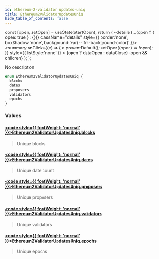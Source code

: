 ```yaml
---
id: ethereum-2-validator-updates-uniq
title: Ethereum2ValidatorUpdatesUniq
hide_table_of_contents: false
---
```







  const [open, setOpen] = useState(startOpen);
  return (
    <details {...(open ? { open: true } : {})} className="details" style={{ border:'none', boxShadow:'none', background:'var(--ifm-background-color)' }}>
      <summary
        onClick={(e) => {
          e.preventDefault();
          setOpen((open) => !open);
        }}
        style={{ listStyle:'none' }}
      >
      {open ? dataOpen : dataClose}
      </summary>
      {open && children}
    </details>
  );
};








No description


```graphql
enum Ethereum2ValidatorUpdatesUniq {
  blocks
  dates
  proposers
  validators
  epochs
}
```




### Values

#### [<code style={{ fontWeight: 'normal' }}>Ethereum2ValidatorUpdatesUniq.<b>blocks</b></code>](#)  
> 
> 
> Unique blocks
> 

#### [<code style={{ fontWeight: 'normal' }}>Ethereum2ValidatorUpdatesUniq.<b>dates</b></code>](#)  
> 
> 
> Unique date count
> 

#### [<code style={{ fontWeight: 'normal' }}>Ethereum2ValidatorUpdatesUniq.<b>proposers</b></code>](#)  
> 
> 
> Unique proposers
> 

#### [<code style={{ fontWeight: 'normal' }}>Ethereum2ValidatorUpdatesUniq.<b>validators</b></code>](#)  
> 
> 
> Unique validators
> 

#### [<code style={{ fontWeight: 'normal' }}>Ethereum2ValidatorUpdatesUniq.<b>epochs</b></code>](#)  
> 
> 
> Unique epochs
> 



